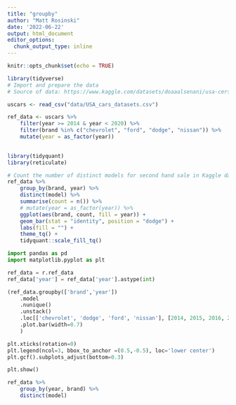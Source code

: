 ---
title: "groupby"
author: "Matt Rosinski"
date: '2022-06-22'
output: html_document
editor_options: 
  chunk_output_type: inline
---

```{r setup, include=FALSE}
knitr::opts_chunk$set(echo = TRUE)
```

```{r}
library(tidyverse)
# Import and prepare the data
# Source of data: https://www.kaggle.com/datasets/doaaalsenani/usa-cers-dataset

uscars <- read_csv("data/USA_cars_datasets.csv")

ref_data <- uscars %>%
    filter(year >= 2014 & year < 2020) %>%
    filter(brand %in% c("chevrolet", "ford", "dodge", "nissan")) %>%
    mutate(year = as_factor(year))
    
```


```{r}
library(tidyquant)
library(reticulate)

# Count the number of distinct models for second hand sale in Kaggle dataset
ref_data %>% 
    group_by(brand, year) %>%
    distinct(model) %>%
    summarise(count = n()) %>% 
    # mutate(year = as_factor(year)) %>%
    ggplot(aes(brand, count, fill = year)) +
    geom_bar(stat = "identity", position = "dodge") +
    labs(fill = "") +
    theme_tq() +
    tidyquant::scale_fill_tq()
```

```{python}
import pandas as pd
import matplotlib.pyplot as plt

ref_data = r.ref_data
ref_data['year'] = ref_data['year'].astype(int)

(ref_data.groupby(['brand','year'])
    .model
    .nunique()
    .unstack()
    .loc[['chevrolet', 'dodge', 'ford', 'nissan'], [2014, 2015, 2016, 2017, 2018, 2019]]
    .plot.bar(width=0.7)
    )

plt.xticks(rotation=0)
plt.legend(ncol=3, bbox_to_anchor =(0.5,-0.5), loc='lower center')
plt.gcf().subplots_adjust(bottom=0.3)

plt.show()

```

```{r}
ref_data %>% 
    group_by(year, brand) %>%
    distinct(model)
```

